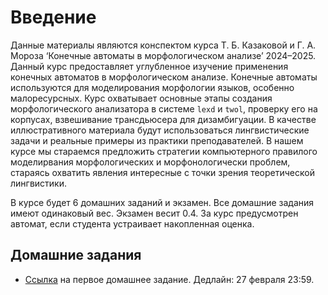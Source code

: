 # Введение {.unnumbered}

Данные материалы являются конспектом курса Т. Б. Казаковой и Г. А. Мороза ‘Конечные автоматы в морфологическом анализе’ 2024--2025. Данный курс предоставляет углубленное изучение применения конечных автоматов в морфологическом анализе. Конечные автоматы используются для моделирования морфологии языков, особенно малоресурсных. Курс охватывает основные этапы создания морфологического анализатора в системе `lexd` и `twol`, проверку его на корпусах, взвешивание трансдьюсера для дизамбигуации. В качестве иллюстративного материала будут использоваться лингвистические задачи и реальные примеры из практики преподавателей. В нашем курсе мы стараемся предложить стратегии компьютерного правилого моделирвания морфологических и морфонологически проблем, стараясь охватить явления интересные с точки зрения теоретической лингвистики.

В курсе будет 6 домашних заданий и экзамен. Все домашние задания имеют одинаковый вес. Экзамен весит 0.4. За курс предусмотрен автомат, если студента устраивает накопленная оценка.

## Домашние задания

- [Ссылка](https://classroom.github.com/a/xJfSNmqQ) на первое домашнее задание. Дедлайн: 27 февраля 23:59.